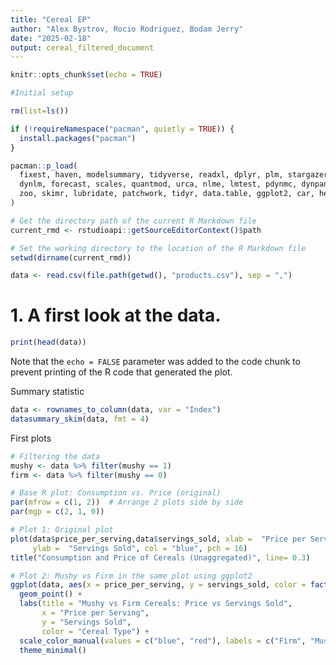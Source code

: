 ```yaml
---
title: "Cereal EP"
author: "Alex Bystrov, Rocio Rodriguez, Bodam Jerry"
date: "2025-02-18"
output: cereal_filtered_document
---
```


```r
knitr::opts_chunk$set(echo = TRUE)
```


```r

#Initial setup

rm(list=ls())

if (!requireNamespace("pacman", quietly = TRUE)) {
  install.packages("pacman")
}

pacman::p_load(
  fixest, haven, modelsummary, tidyverse, readxl, dplyr, plm, stargazer, IDPmisc, lfe, here, sandwich, AER, 
  dynlm, forecast, scales, quantmod, urca, nlme, lmtest, pdynmc, dynpanel, rstudioapi, pgmm, xtable, estimatr, 
  zoo, skimr, lubridate, patchwork, tidyr, data.table, ggplot2, car, here, tibble
)

# Get the directory path of the current R Markdown file
current_rmd <- rstudioapi::getSourceEditorContext()$path

# Set the working directory to the location of the R Markdown file
setwd(dirname(current_rmd))

data <- read.csv(file.path(getwd(), "products.csv"), sep = ",")
```

# 1. A first look at the data. 

```r

print(head(data))

```

Note that the `echo = FALSE` parameter was added to the code chunk to prevent printing of the R code that generated the plot.

Summary statistic

```r
data <- rownames_to_column(data, var = "Index")
datasummary_skim(data, fmt = 4)
```

First plots
```r

# Filtering the data
mushy <- data %>% filter(mushy == 1)
firm <- data %>% filter(mushy == 0)

# Base R plot: Consumption vs. Price (original)
par(mfrow = c(1, 2))  # Arrange 2 plots side by side
par(mgp = c(2, 1, 0)) 

# Plot 1: Original plot
plot(data$price_per_serving,data$servings_sold, xlab =  "Price per Serving",
     ylab =  "Servings Sold", col = "blue", pch = 16)
title("Consumption and Price of Cereals (Unaggregated)", line= 0.3)

# Plot 2: Mushy vs Firm in the same plot using ggplot2
ggplot(data, aes(x = price_per_serving, y = servings_sold, color = factor(mushy))) +
  geom_point() +
  labs(title = "Mushy vs Firm Cereals: Price vs Servings Sold",
       x = "Price per Serving",
       y = "Servings Sold",
       color = "Cereal Type") +
  scale_color_manual(values = c("blue", "red"), labels = c("Firm", "Mushy")) +
  theme_minimal()

```